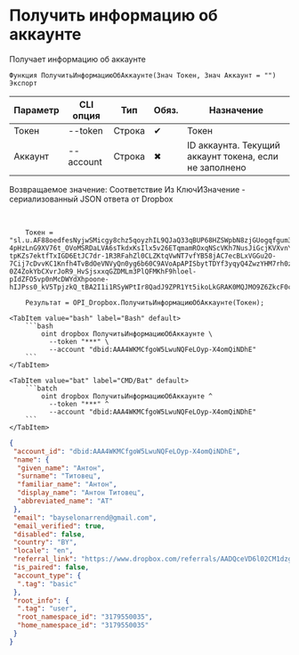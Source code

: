 ﻿---
sidebar_position: 4
description: Получить информацию об аккаунте и другие функции для работы с Dropbox в Открытом пакете интеграций - бесплатной open-source библиотеке интеграций для 1С:Предприятие 8, OneScript и CLI
keywords: [1C, 1С, 1С:Предприятие, 1С:Предприятие 8.3, API, Интеграция, Сервисы, Обмен, OneScript, CLI, Dropbox]
---


# Получить информацию об аккаунте
 Получает информацию об аккаунте



`Функция ПолучитьИнформациюОбАккаунте(Знач Токен, Знач Аккаунт = "") Экспорт`

  | Параметр | CLI опция | Тип | Обяз. | Назначение |
  |-|-|-|-|-|
  | Токен | --token | Строка | &#x2714; | Токен |
  | Аккаунт | --account | Строка | &#x2716; | ID аккаунта. Текущий аккаунт токена, если не заполнено |

  
  Возвращаемое значение:   Соответствие Из КлючИЗначение - сериализованный JSON ответа от Dropbox

<br/>



```bsl title="Пример использования для 1С:Предприятие/OneScript"
    Токен = "sl.u.AF88oedfesNyjwSMicgy8chz5qoyzhIL9QJaQ33qBUP68HZSWpbN8zjGUogqfgum38x7s7hDvDAaHpBUKlvORdx_m1HgDAU4jtG36Nc1SZ_pfItomDC9RrAqft69McMOGcaAQmzJYRNFIEFZVC5sZE4TMkcHlIdPh2o5GqQWIiAIR48A2tq6mPE8-4pHzLnG9XV76t_OVoMSRDaLVA6sTkdxKsIlx5v26ETqmamROxqNScVKh7NusJiGcjKVXvnYy8UmxESQpb23HRwRDVwpy9Om0_nT_DlgUaR8n6afzwPrLuHW0q4i7nNJBeJSEBrK_4o7Lj60Mwql-tpKZs7ektfTxIGD6EtJC7dr-1R3RFahZl0CLZKtqVwNT7vfYB58jAC7ecBLxVGGu2O-7Cij7cDvvKC1Knfh4TvBdOeVNVyQn0yg6b60C9AVoApAPISbytTDYf3yqyQ4ZwzYHM7rh0zma01aCouKzWR9rNgduDe7bzDR_T9a8p87HR-0Z4ZokYbCXvrJoR9_HvSjsxxqGZDMLm3PlQFMKhF9hloel-pIdZFO5vp0nMcDWYdXhpoone-hIJPss0_kV5TpjzkQ_tBA2I1i1RSyWPtIr8QadJ9ZPR1Yt5ikoLkGRAK0MQJMO9Z6ZkcF0cxgt0A0P2F1KGzZk5BAqqIGnr_ZIzMKtRqiNHnGsZsenk8dTas2BccrmMhdRj03Ob7v2Rvwu_Nsc2MpwBp6IWE...";

    Результат = OPI_Dropbox.ПолучитьИнформациюОбАккаунте(Токен);
```
    

 <Tabs>
  
    <TabItem value="bash" label="Bash" default>
        ```bash
            oint dropbox ПолучитьИнформациюОбАккаунте \
              --token "***" \
              --account "dbid:AAA4WKMCfgoW5LwuNQFeLOyp-X4omQiNDhE"
        ```
    </TabItem>
  
    <TabItem value="bat" label="CMD/Bat" default>
        ```batch
            oint dropbox ПолучитьИнформациюОбАккаунте ^
              --token "***" ^
              --account "dbid:AAA4WKMCfgoW5LwuNQFeLOyp-X4omQiNDhE"
        ```
    </TabItem>
</Tabs>


```json title="Результат"
{
 "account_id": "dbid:AAA4WKMCfgoW5LwuNQFeLOyp-X4omQiNDhE",
 "name": {
  "given_name": "Антон",
  "surname": "Титовец",
  "familiar_name": "Антон",
  "display_name": "Антон Титовец",
  "abbreviated_name": "АТ"
 },
 "email": "bayselonarrend@gmail.com",
 "email_verified": true,
 "disabled": false,
 "country": "BY",
 "locale": "en",
 "referral_link": "https://www.dropbox.com/referrals/AADQceVD6l02CM1dzgLM7s_o8gdaPXKc7oM?src=app9-2724483",
 "is_paired": false,
 "account_type": {
  ".tag": "basic"
 },
 "root_info": {
  ".tag": "user",
  "root_namespace_id": "3179550035",
  "home_namespace_id": "3179550035"
 }
}
```
